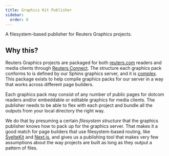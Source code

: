 ```yaml
---
title: Graphics Kit Publisher
sidebar:
  order: 0
---
```


A filesystem-based publisher for Reuters Graphics projects.

## Why this?

Reuters Graphics projects are packaged for both [reuters.com](https://www.reuters.com/graphics/) readers and media clients through [Reuters Connect](https://www.reutersconnect.com/). The structure each graphics pack conforms to is defined by our Sphinx graphics server, and it is [complex](/graphics-kit-publisher/sphinx/). This package exists to help compile graphics packs for our server in a way that works across different page builders.

Each graphics pack may consist of any number of public pages for dotcom readers and/or embeddable or editable graphics for media clients. The publisher needs to be able to flex with each project and bundle all the outputs from your local directory the right way.

We do that by presuming a certain _filesystem structure_ that the graphics publisher knows how to pack up for the graphics server. That makes it a good match for page builders that use filesystem-based routing, like [SvelteKit](https://kit.svelte.dev/) and [Next.js](https://nextjs.org/), and gives us a publishing tool that makes very few assumptions about the way projects are built as long as they output a pattern of files.
